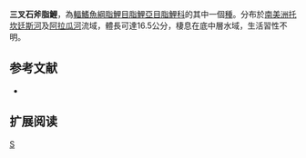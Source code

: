 {{Speciesbox 
| taxon = Triportheus trifurcatus
| image = F de Castelnau-poissonsPl37.jpg
| status = NE
| status_system = IUCN3.1
| authority =  [[Castelnau|Castelnau]], 1855
| synonyms = *''Chalcinus trifurcatus''<br /><small>Castelnau, 1855</small>
}}
'''三叉石斧脂鯉'''，為[[輻鰭魚綱|輻鰭魚綱]][[脂鯉目|脂鯉目]][[脂鯉亞目|脂鯉亞目]][[脂鯉科|脂鯉科]]的其中一個[[種|種]]。分布於[[南美洲|南美洲]][[托坎廷斯河|托坎廷斯河]]及[[阿拉瓜河|阿拉瓜河]]流域，體長可達16.5公分，棲息在底中層水域，生活習性不明。

==参考文献==
{{refbegin}}
*{{FishBase_species|genus=Triportheus|species=trifurcatus |year=2014|month=1}}
{{refend}}

== 扩展阅读 ==
{{refbegin}}
{{wikispecies-inline|Triportheus trifurcatus|三叉石斧脂鯉}}
{{refend}}
{{Taxonbar|from=Q5685441}}

[[Category:石斧脂鯉屬|S]]


{{魚類小作品}}